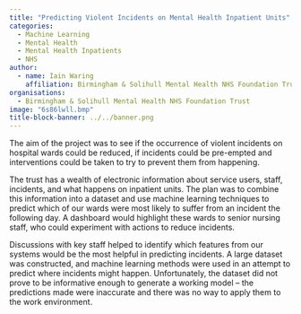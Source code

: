 ```yaml
---
title: "Predicting Violent Incidents on Mental Health Inpatient Units"
categories:
  - Machine Learning
  - Mental Health
  - Mental Health Inpatients
  - NHS
author:
  - name: Iain Waring
    affiliation: Birmingham & Solihull Mental Health NHS Foundation Trust
organisations:
  - Birmingham & Solihull Mental Health NHS Foundation Trust
image: "6s86lwll.bmp"
title-block-banner: ../../banner.png
---
```


The aim of the project was to see if the occurrence of violent incidents on hospital wards could be reduced, if incidents could be pre-empted and interventions could be taken to try to prevent them from happening.

The trust has a wealth of electronic information about service users, staff, incidents, and what happens on inpatient units. The plan was to combine this information into a dataset and use machine learning techniques to predict which of our wards were most likely to suffer from an incident the following day. A dashboard would highlight these wards to senior nursing staff, who could experiment with actions to reduce incidents.

Discussions with key staff helped to identify which features from our systems would be the most helpful in predicting incidents.  A large dataset was constructed, and machine learning methods were used in an attempt to predict where incidents might happen. Unfortunately, the dataset did not prove to be informative enough to generate a working model – the predictions made were inaccurate and there was no way to apply them to the work environment.
